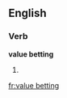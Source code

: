 ==English==

===Verb===
'''value betting'''

# {{present participle of|value bet}}
{{count page|[[Wiktionary:Page count]]}}

[[fr:value betting]]